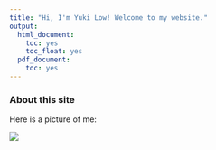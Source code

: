 ```yaml
---
title: "Hi, I'm Yuki Low! Welcome to my website."
output:
  html_document:
    toc: yes
    toc_float: yes
  pdf_document:
    toc: yes
---
```


### About this site

Here is a picture of me: 

![](Desktop/websitepic)